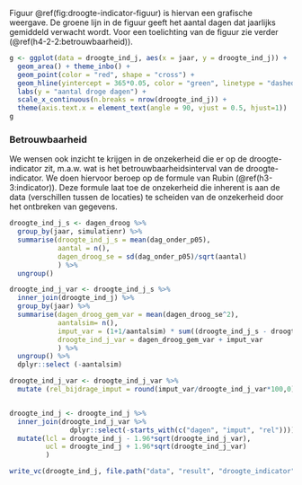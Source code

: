 

Figuur \@ref(fig:droogte-indicator-figuur) is hiervan een grafische weergave.
De groene lijn in de figuur geeft het aantal dagen dat jaarlijks gemiddeld verwacht wordt.
Voor een toelichting van de figuur zie verder (\@ref(h4-2-2:betrouwbaarheid)).

```r
g <- ggplot(data = droogte_ind_j, aes(x = jaar, y = droogte_ind_j)) + 
  geom_area() + theme_inbo() +
  geom_point(color = "red", shape = "cross") +
  geom_hline(yintercept = 365*0.05, color = "green", linetype = "dashed") +
  labs(y = "aantal droge dagen") + 
  scale_x_continuous(n.breaks = nrow(droogte_ind_j)) + 
  theme(axis.text.x = element_text(angle = 90, vjust = 0.5, hjust=1))
g
```
### Betrouwbaarheid {#h4-2-2:betrouwbaarheid}

We wensen ook inzicht te krijgen in de onzekerheid die er op de droogte-indicator zit, m.a.w. wat is het betrouwbaarheidsinterval van de droogte-indicator.
We doen hiervoor beroep op de formule van Rubin (\@ref(h3-3:indicator)). 
Deze formule laat toe de onzekerheid die inherent is aan de data (verschillen tussen de locaties) te scheiden van de onzekerheid door het ontbreken van gegevens.

```r
droogte_ind_j_s <- dagen_droog %>% 
  group_by(jaar, simulatienr) %>% 
  summarise(droogte_ind_j_s = mean(dag_onder_p05),
            aantal = n(),
            dagen_droog_se = sd(dag_onder_p05)/sqrt(aantal)
            ) %>% 
  ungroup()

droogte_ind_j_var <- droogte_ind_j_s %>% 
  inner_join(droogte_ind_j) %>% 
  group_by(jaar) %>% 
  summarise(dagen_droog_gem_var = mean(dagen_droog_se^2),
            aantalsim= n(),
            imput_var = (1+1/aantalsim) * sum((droogte_ind_j_s - droogte_ind_j)^2/(aantalsim-1)),
            droogte_ind_j_var = dagen_droog_gem_var + imput_var
            ) %>% 
  ungroup() %>% 
  dplyr::select (-aantalsim)

droogte_ind_j_var <- droogte_ind_j_var %>% 
  mutate (rel_bijdrage_imput = round(imput_var/droogte_ind_j_var*100,0))


droogte_ind_j <- droogte_ind_j %>% 
  inner_join(droogte_ind_j_var %>% 
               dplyr::select(-starts_with(c("dagen", "imput", "rel")))) %>% 
  mutate(lcl = droogte_ind_j - 1.96*sqrt(droogte_ind_j_var),
         ucl = droogte_ind_j + 1.96*sqrt(droogte_ind_j_var)
         )

```

```r
write_vc(droogte_ind_j, file.path("data", "result", "droogte_indicator"), sorting = c("jaar"), strict= FALSE)
```

